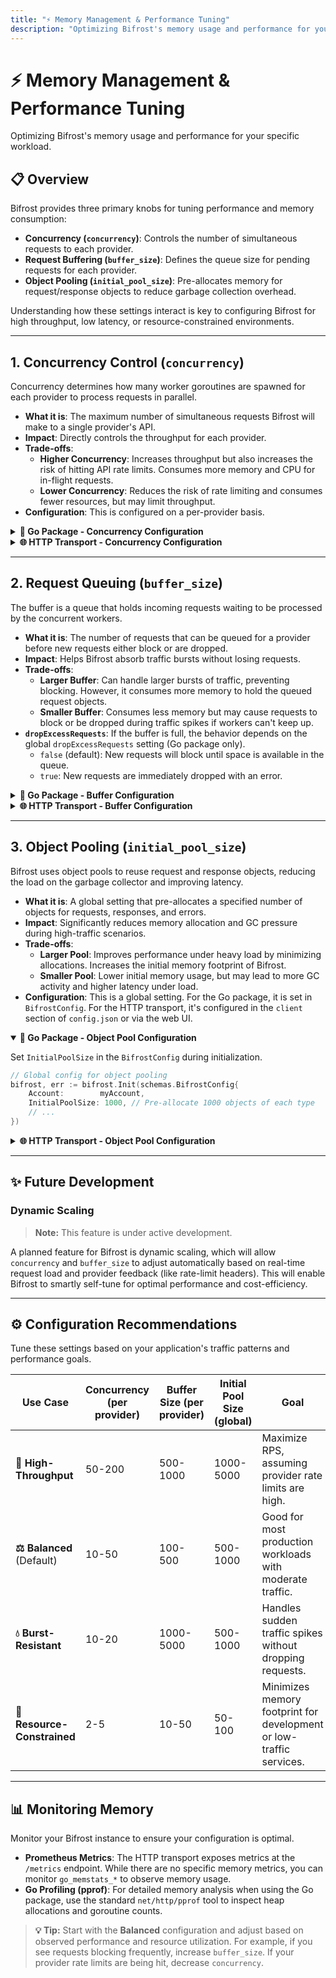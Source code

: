 ```yaml
---
title: "⚡ Memory Management & Performance Tuning"
description: "Optimizing Bifrost's memory usage and performance for your specific workload."
---
```


# ⚡ Memory Management & Performance Tuning

Optimizing Bifrost's memory usage and performance for your specific workload.

## 📋 Overview

Bifrost provides three primary knobs for tuning performance and memory consumption:

- **Concurrency (`concurrency`)**: Controls the number of simultaneous requests to each provider.
- **Request Buffering (`buffer_size`)**: Defines the queue size for pending requests for each provider.
- **Object Pooling (`initial_pool_size`)**: Pre-allocates memory for request/response objects to reduce garbage collection overhead.

Understanding how these settings interact is key to configuring Bifrost for high throughput, low latency, or resource-constrained environments.

---

## 1. Concurrency Control (`concurrency`)

Concurrency determines how many worker goroutines are spawned for each provider to process requests in parallel.

- **What it is**: The maximum number of simultaneous requests Bifrost will make to a single provider's API.
- **Impact**: Directly controls the throughput for each provider.
- **Trade-offs**:
  - **Higher Concurrency**: Increases throughput but also increases the risk of hitting API rate limits. Consumes more memory and CPU for in-flight requests.
  - **Lower Concurrency**: Reduces the risk of rate limiting and consumes fewer resources, but may limit throughput.
- **Configuration**: This is configured on a per-provider basis.

<details>
<summary><strong>🔧 Go Package - Concurrency Configuration</strong></summary>

Concurrency is set within the `ProviderConfig` returned by your `Account` implementation.

```go
// In your Account implementation
func (a *MyAccount) GetConfigForProvider(provider schemas.ModelProvider) (*schemas.ProviderConfig, error) {
    // ...
    return &schemas.ProviderConfig{
        ConcurrencyAndBufferSize: schemas.ConcurrencyAndBufferSize{
            Concurrency: 10, // 10 concurrent workers for this provider
            BufferSize:  50,
        },
        // ...
    }, nil
}
```

</details>

<details>
<summary><strong>🌐 HTTP Transport - Concurrency Configuration</strong></summary>

Concurrency is set in your `config.json` under each provider's `concurrency_and_buffer_size`.

```json
{
  "providers": {
    "openai": {
      // ...
      "concurrency_and_buffer_size": {
        "concurrency": 10,
        "buffer_size": 50
      }
    }
  }
}
```

</details>

---

## 2. Request Queuing (`buffer_size`)

The buffer is a queue that holds incoming requests waiting to be processed by the concurrent workers.

- **What it is**: The number of requests that can be queued for a provider before new requests either block or are dropped.
- **Impact**: Helps Bifrost absorb traffic bursts without losing requests.
- **Trade-offs**:
  - **Larger Buffer**: Can handle larger bursts of traffic, preventing blocking. However, it consumes more memory to hold the queued request objects.
  - **Smaller Buffer**: Consumes less memory but may cause requests to block or be dropped during traffic spikes if workers can't keep up.
- **`dropExcessRequests`**: If the buffer is full, the behavior depends on the global `dropExcessRequests` setting (Go package only).
  - `false` (default): New requests will block until space is available in the queue.
  - `true`: New requests are immediately dropped with an error.

<details>
<summary><strong>🔧 Go Package - Buffer Configuration</strong></summary>

The buffer size is set alongside concurrency in `ProviderConfig`.

```go
// In your Account implementation
func (a *MyAccount) GetConfigForProvider(provider schemas.ModelProvider) (*schemas.ProviderConfig, error) {
    // ...
    return &schemas.ProviderConfig{
        ConcurrencyAndBufferSize: schemas.ConcurrencyAndBufferSize{
            Concurrency: 10,
            BufferSize:  50, // Queue up to 50 requests
        },
        // ...
    }, nil
}

// Global config for dropping excess requests
bifrost, err := bifrost.Init(schemas.BifrostConfig{
    //...
    DropExcessRequests: true, // Drop requests when queue is full
})
```

</details>

<details>
<summary><strong>🌐 HTTP Transport - Buffer Configuration</strong></summary>

The buffer size is set in your `config.json`. The `drop_excess_requests` setting can be configured in the `client` section and defaults to `false` (blocking).

```json
{
  "client": {
    "drop_excess_requests": false
  },
  "providers": {
    "openai": {
      // ...
      "concurrency_and_buffer_size": {
        "concurrency": 10,
        "buffer_size": 50
      }
    }
  }
}
```

</details>

---

## 3. Object Pooling (`initial_pool_size`)

Bifrost uses object pools to reuse request and response objects, reducing the load on the garbage collector and improving latency.

- **What it is**: A global setting that pre-allocates a specified number of objects for requests, responses, and errors.
- **Impact**: Significantly reduces memory allocation and GC pressure during high-traffic scenarios.
- **Trade-offs**:
  - **Larger Pool**: Improves performance under heavy load by minimizing allocations. Increases the initial memory footprint of Bifrost.
  - **Smaller Pool**: Lower initial memory usage, but may lead to more GC activity and higher latency under load.
- **Configuration**: This is a global setting. For the Go package, it is set in `BifrostConfig`. For the HTTP transport, it's configured in the `client` section of `config.json` or via the web UI.

<details open>
<summary><strong>🔧 Go Package - Object Pool Configuration</strong></summary>

Set `InitialPoolSize` in the `BifrostConfig` during initialization.

```go
// Global config for object pooling
bifrost, err := bifrost.Init(schemas.BifrostConfig{
    Account:        myAccount,
    InitialPoolSize: 1000, // Pre-allocate 1000 objects of each type
    // ...
})
```

</details>

<details>
<summary><strong>🌐 HTTP Transport - Object Pool Configuration</strong></summary>

The pool size for the HTTP transport is configured in the `config.json` file under the `client` section or via the web UI.

**Using Config File**

```json
{
  "client": {
    "initial_pool_size": 1000,
    "drop_excess_requests": false
  },
  "providers": {
    // ... provider configurations
  }
}
```

**Using Web UI**

1. Start Bifrost: `docker run -p 8080:8080 maximhq/bifrost`
2. Open `http://localhost:8080`
3. Navigate to the "Configuration" section
4. Set "Initial Pool Size" and other client settings
5. Save configuration

</details>

---

## ✨ Future Development

### Dynamic Scaling

> **Note:** This feature is under active development.

A planned feature for Bifrost is dynamic scaling, which will allow `concurrency` and `buffer_size` to adjust automatically based on real-time request load and provider feedback (like rate-limit headers). This will enable Bifrost to smartly self-tune for optimal performance and cost-efficiency.

---

## ⚙️ Configuration Recommendations

Tune these settings based on your application's traffic patterns and performance goals.

| Use Case                    | Concurrency (per provider) | Buffer Size (per provider) | Initial Pool Size (global) | Goal                                                                |
| --------------------------- | -------------------------- | -------------------------- | -------------------------- | ------------------------------------------------------------------- |
| **🚀 High-Throughput**      | 50-200                     | 500-1000                   | 1000-5000                  | Maximize RPS, assuming provider rate limits are high.               |
| **⚖️ Balanced** (Default)   | 10-50                      | 100-500                    | 500-1000                   | Good for most production workloads with moderate traffic.           |
| **💧 Burst-Resistant**      | 10-20                      | 1000-5000                  | 500-1000                   | Handles sudden traffic spikes without dropping requests.            |
| **🌱 Resource-Constrained** | 2-5                        | 10-50                      | 50-100                     | Minimizes memory footprint for development or low-traffic services. |

---

## 📊 Monitoring Memory

Monitor your Bifrost instance to ensure your configuration is optimal.

- **Prometheus Metrics**: The HTTP transport exposes metrics at the `/metrics` endpoint. While there are no specific memory metrics, you can monitor `go_memstats_*` to observe memory usage.
- **Go Profiling (pprof)**: For detailed memory analysis when using the Go package, use the standard `net/http/pprof` tool to inspect heap allocations and goroutine counts.

> **💡 Tip:** Start with the **Balanced** configuration and adjust based on observed performance and resource utilization. For example, if you see requests blocking frequently, increase `buffer_size`. If your provider rate limits are being hit, decrease `concurrency`.
